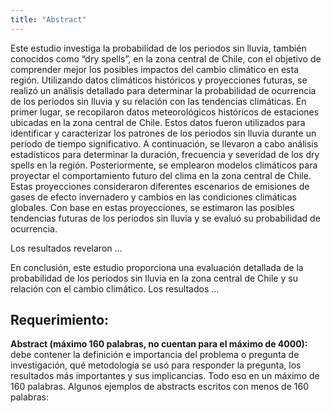 ```yaml
---
title: "Abstract"
---
```



Este estudio investiga la probabilidad de los periodos sin lluvia, también conocidos como "dry spells", en la zona central de Chile, con el objetivo de comprender mejor los posibles impactos del cambio climático en esta región. Utilizando datos climáticos históricos y proyecciones futuras, se realizó un análisis detallado para determinar la probabilidad de ocurrencia de los periodos sin lluvia y su relación con las tendencias climáticas. En primer lugar, se recopilaron datos meteorológicos históricos de estaciones ubicadas en la zona central de Chile. Estos datos fueron utilizados para identificar y caracterizar los patrones de los periodos sin lluvia durante un período de tiempo significativo. A continuación, se llevaron a cabo análisis estadísticos para determinar la duración, frecuencia y severidad de los dry spells en la región. Posteriormente, se emplearon modelos climáticos para proyectar el comportamiento futuro del clima en la zona central de Chile. Estas proyecciones consideraron diferentes escenarios de emisiones de gases de efecto invernadero y cambios en las condiciones climáticas globales. Con base en estas proyecciones, se estimaron las posibles tendencias futuras de los periodos sin lluvia y se evaluó su probabilidad de ocurrencia.

Los resultados revelaron ...


En conclusión, este estudio proporciona una evaluación detallada de la probabilidad de los periodos sin lluvia en la zona central de Chile y su relación con el cambio climático. Los resultados ...


## Requerimiento:



**Abstract (máximo 160 palabras, no cuentan para el máximo de 4000):** debe contener la
definición e importancia del problema o pregunta de investigación, qué metodología se usó
para responder la pregunta, los resultados más importantes y sus implicancias. Todo eso en un máximo de 160 palabras. Algunos ejemplos de abstracts escritos con menos de 160 palabras: